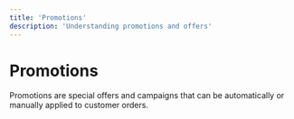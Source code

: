 ```yaml
---
title: 'Promotions'
description: 'Understanding promotions and offers'
---
```


# Promotions

Promotions are special offers and campaigns that can be automatically or manually applied to customer orders.

